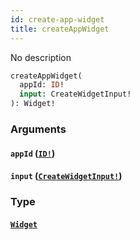 ```yaml
---
id: create-app-widget
title: createAppWidget
---
```


No description

```graphql
createAppWidget(
  appId: ID!
  input: CreateWidgetInput!
): Widget!

```

### Arguments

#### `appId` ([`ID!`](/docs/graphql/scalars/id))

#### `input` ([`CreateWidgetInput!`](/docs/graphql/inputs/create-widget-input))

### Type

#### [`Widget`](/docs/graphql/objects/widget)
